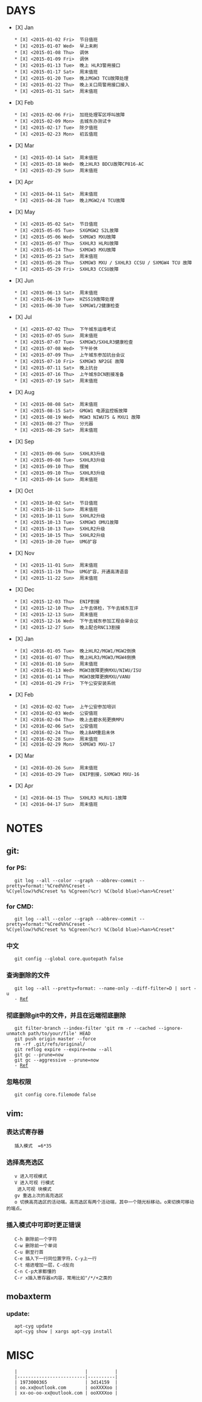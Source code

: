 ﻿= DAYS =
* [X] Jan
    * [X] <2015-01-02 Fri>  节日值班
    * [X] <2015-01-07 Wed>  早上未刷
    * [X] <2015-01-08 Thu>  调休
    * [X] <2015-01-09 Fri>  调休
    * [X] <2015-01-13 Tue>  晚上 HLR3警用接口
    * [X] <2015-01-17 Sat>  周末值班
    * [X] <2015-01-20 Tue>  晚上MGW3 TCU故障处理
    * [X] <2015-01-22 Thu>  晚上关口局警用接口接入
    * [X] <2015-01-31 Sat>  周末值班
* [X] Feb
    * [X] <2015-02-06 Fri>  加班处理军区呼叫故障
    * [X] <2015-02-09 Mon>  去城东办测试卡
    * [X] <2015-02-17 Tue>  除夕值班
    * [X] <2015-02-23 Mon>  初五值班
* [X] Mar
    * [X] <2015-03-14 Sat>  周末值班
    * [X] <2015-03-18 Wed>  晚上HLR3 BDCU故障CP816-AC
    * [X] <2015-03-29 Sun>  周末值班
* [X] Apr
    * [X] <2015-04-11 Sat>  周末值班
    * [X] <2015-04-28 Tue>  晚上MGW2/4 TCU故障
* [X] May
    * [X] <2015-05-02 Sat>  节日值班
    * [X] <2015-05-05 Tue>  SXGMGW2 S2L故障
    * [X] <2015-05-06 Wed>  SXMGW3 MXU故障
    * [X] <2015-05-07 Thu>  SXHLR3 HLRU故障
    * [X] <2015-05-14 Thu>  SXMGW3 MXU故障
    * [X] <2015-05-23 Sat>  周末值班
    * [X] <2015-05-28 Thu>  SXMGW3 MXU / SXHLR3 CCSU / SXMGW4 TCU 故障
    * [X] <2015-05-29 Fri>  SXHLR3 CCSU故障
* [X] Jun
    * [X] <2015-06-13 Sat>  周末值班
    * [X] <2015-06-19 Tue>  HZSS19故障处理
    * [X] <2015-06-30 Tue>  SXMGW1/2健康检查
* [X] Jul
    * [X] <2015-07-02 Thu>  下午城东运维考试
    * [X] <2015-07-05 Sun>  周末值班
    * [X] <2015-07-07 Tue>  SXMGW3/SXHLR3健康检查
    * [X] <2015-07-08 Wed>  下午补休
    * [X] <2015-07-09 Thu>  上午城东参加抗台会议
    * [X] <2015-07-10 Fri>  SXMGW3 NP2GE 故障
    * [X] <2015-07-11 Sat>  晚上抗台
    * [X] <2015-07-16 Thu>  上午城东DCN割接准备
    * [X] <2015-07-19 Sat>  周末值班
* [X] Aug
    * [X] <2015-08-08 Sat>  周末值班
    * [X] <2015-08-15 Sat>  GMGW1 电源监控板故障
    * [X] <2015-08-19 Wed>  MGW3 NIWU75 & MXU1 故障
    * [X] <2015-08-27 Thu>  分光器
    * [X] <2015-08-29 Sat>  周末值班
* [X] Sep
    * [X] <2015-09-06 Sun>  SXHLR3升级
    * [X] <2015-09-08 Tue>  SXHLR3升级
    * [X] <2015-09-10 Thu>  摆摊
    * [X] <2015-09-10 Thu>  SXHLR3升级
    * [X] <2015-09-14 Sun>  周末值班
* [X] Oct
    * [X] <2015-10-02 Sat>  节日值班
    * [X] <2015-10-11 Sun>  周末值班
    * [X] <2015-10-11 Sun>  SXHLR2升级
    * [X] <2015-10-13 Tue>  SXMGW3 OMU1故障
    * [X] <2015-10-13 Tue>  SXHLR2升级
    * [X] <2015-10-15 Thu>  SXHLR2升级
    * [X] <2015-10-20 Tue>  UMG扩容
* [X] Nov
    * [X] <2015-11-01 Sun>  周末值班
    * [X] <2015-11-19 Thu>  UMG扩容，开通高清语音
    * [X] <2015-11-22 Sun>  周末值班
* [X] Dec
    * [X] <2015-12-03 Thu>  ENIP割接
    * [X] <2015-12-10 Thu>  上午去体检，下午去城东互评
    * [X] <2015-12-13 Sun>  周末值班
    * [X] <2015-12-16 Wed>  下午去城东参加工程会审会议
    * [X] <2015-12-27 Sun>  晚上配合RNC13割接
* [X] Jan
    * [X] <2016-01-05 Tue>  晚上HLR2/MGW1/MGW2倒换
    * [X] <2016-01-07 Thu>  晚上HLR3/MGW3/MGW4倒换
    * [X] <2016-01-10 Sun>  周末值班
    * [X] <2016-01-13 Wed>  MGW3故障更换MXU/NIWU/ISU
    * [X] <2016-01-14 Thu>  MGW3故障更换MXU/VANU
    * [X] <2016-01-29 Fri>  下午公安安装系统
* [X] Feb
    * [X] <2016-02-02 Tue>  上午公安参加培训
    * [X] <2016-02-03 Wed>  公安值班
    * [X] <2016-02-04 Thu>  晚上去碧水苑更换MPU
    * [X] <2016-02-06 Sat>  公安值班
    * [X] <2016-02-24 Thu>  晚上BAM重启未休
    * [X] <2016-02-28 Sun>  周末值班
    * [X] <2016-02-29 Mon>  SXMGW3 MXU-17
* [X] Mar
    * [X] <2016-03-26 Sun>  周末值班
    * [X] <2016-03-29 Tue>  ENIP割接，SXMGW3 MXU-16
* [X] Apr
    * [X] <2016-04-15 Thu>  SXHLR3 HLRU1-1故障
    * [X] <2016-04-17 Sun>  周末值班


= NOTES =
== git: ==
=== for PS: ===
    git log --all --color --graph --abbrev-commit --pretty=format:'%Cred%h%Creset -%C(yellow)%d%Creset %s %Cgreen(%cr) %C(bold blue)<%an>%Creset'
=== for CMD: ===
    git log --all --color --graph --abbrev-commit --pretty=format:"%Cred%h%Creset -%C(yellow)%d%Creset %s %Cgreen(%cr) %C(bold blue)<%an>%Creset"
=== 中文 ===
    git config --global core.quotepath false
=== 查询删除的文件 ===
    git log --all --pretty=format: --name-only --diff-filter=D | sort -u
    - [[http://stackoverflow.com/questions/5245223/git-grep-to-find-files|Ref]]
=== 彻底删除git中的文件，并且在远端彻底删除 ===
    git filter-branch --index-filter 'git rm -r --cached --ignore-unmatch path/to/your/file' HEAD
    git push origin master --force
    rm -rf .git/refs/original/
    git reflog expire --expire=now --all
    git gc --prune=now
    git gc --aggressive --prune=now
    - [[http://dalibornasevic.com/posts/2-permanently-remove-files-and-folders-from-a-git-repository|Ref]]
=== 忽略权限 ===
    git config core.filemode false
== vim: ==
=== 表达式寄存器 ===
    插入模式  <C-r>=6*35<CR>
=== 选择高亮选区 ===
    v 进入可视模式
    V 进入可视 行模式
    <C-v> 进入可视 块模式
    gv 重选上次的高亮选区
    o 切换高亮选区的活动端。高亮选区有两个活动端，其中一个随光标移动。o来切换可移动的端点。
=== 插入模式中可即时更正错误 ===
    C-h 删除前一个字符
    C-w 删除前一个单词
    C-u 删至行首
    C-e 插入下一行同位置字符，C-y上一行
    C-t 缩进增加一层，C-d反向
    C-n C-p大家都懂的
    C-r x插入寄存器x内容，常用比如"/*/+之类的
== mobaxterm ==
=== update: ===
    apt-cyg update
    apt-cyg show | xargs apt-cyg install


= MISC =
    |                         |          |
    |-------------------------|----------|
    | 1973000365              | 3d14159  |
    | oo.xx@outlook.com       | ooXXXXoo |
    | xx-oo-oo-xx@outlook.com | ooXXXXoo |
